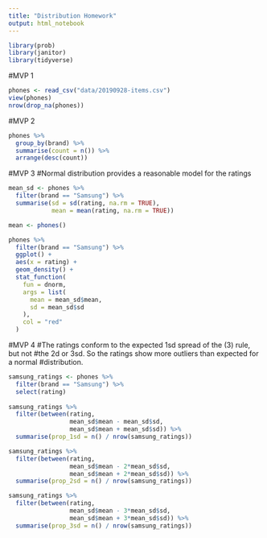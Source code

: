 ```yaml
---
title: "Distribution Homework"
output: html_notebook
---
```


```r
library(prob)
library(janitor)
library(tidyverse)
```

#MVP 1

```r
phones <- read_csv("data/20190928-items.csv")
view(phones)
nrow(drop_na(phones))
```

#MVP 2

```r
phones %>% 
  group_by(brand) %>% 
  summarise(count = n()) %>% 
  arrange(desc(count))
```

#MVP 3
#Normal distribution provides a reasonable model for the ratings
```r
mean_sd <- phones %>% 
  filter(brand == "Samsung") %>%
  summarise(sd = sd(rating, na.rm = TRUE),
            mean = mean(rating, na.rm = TRUE))

mean <- phones()

phones %>%
  filter(brand == "Samsung") %>% 
  ggplot() +
  aes(x = rating) +
  geom_density() +
  stat_function(
    fun = dnorm, 
    args = list(
      mean = mean_sd$mean, 
      sd = mean_sd$sd
    ),
    col = "red"
  )
```

#MVP 4
#The ratings conform to the expected 1sd spread of the \(3\sigma\) rule, but not
#the 2d or 3sd.  So the ratings show more outliers than expected for a normal
#distribution.
```r
samsung_ratings <- phones %>% 
  filter(brand == "Samsung") %>% 
  select(rating)
  
samsung_ratings %>% 
  filter(between(rating,
                 mean_sd$mean - mean_sd$sd,
                 mean_sd$mean + mean_sd$sd)) %>% 
  summarise(prop_1sd = n() / nrow(samsung_ratings))

samsung_ratings %>% 
  filter(between(rating,
                 mean_sd$mean - 2*mean_sd$sd,
                 mean_sd$mean + 2*mean_sd$sd)) %>% 
  summarise(prop_2sd = n() / nrow(samsung_ratings))

samsung_ratings %>% 
  filter(between(rating,
                 mean_sd$mean - 3*mean_sd$sd,
                 mean_sd$mean + 3*mean_sd$sd)) %>% 
  summarise(prop_3sd = n() / nrow(samsung_ratings))
```

